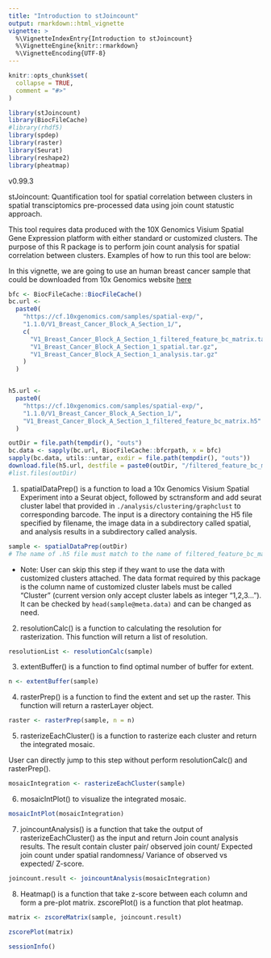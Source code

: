 ```yaml
---
title: "Introduction to stJoincount"
output: rmarkdown::html_vignette
vignette: >
  %\VignetteIndexEntry{Introduction to stJoincount}
  %\VignetteEngine{knitr::rmarkdown}
  %\VignetteEncoding{UTF-8}
---
```


```r
knitr::opts_chunk$set(
  collapse = TRUE,
  comment = "#>"
)
```

```r
library(stJoincount)
library(BiocFileCache)
#library(rhdf5)
library(spdep)
library(raster)
library(Seurat)
library(reshape2)
library(pheatmap)
```

v0.99.3

stJoincount: Quantification tool for spatial correlation between clusters in spatial transciptomics pre-processed data using join count statustic approach.  

This tool requires data produced with the 10X Genomics Visium Spatial Gene Expression platform with either standard or customized clusters. The purpose of this R package is to perform join count analysis for spatial correlation between clusters. Examples of how to run this tool are below:  

In this vignette, we are going to use an human breast cancer sample that could be downloaded from 10x Genomics website [here](https://www.10xgenomics.com/resources/datasets/human-breast-cancer-block-a-section-1-1-standard-1-1-0)
```r

bfc <- BiocFileCache::BiocFileCache()
bc.url <-
  paste0(
    "https://cf.10xgenomics.com/samples/spatial-exp/",
    "1.1.0/V1_Breast_Cancer_Block_A_Section_1/",
    c(
      "V1_Breast_Cancer_Block_A_Section_1_filtered_feature_bc_matrix.tar.gz",
      "V1_Breast_Cancer_Block_A_Section_1_spatial.tar.gz",
      "V1_Breast_Cancer_Block_A_Section_1_analysis.tar.gz"
    )
  )


h5.url <-
  paste0(
    "https://cf.10xgenomics.com/samples/spatial-exp/",
    "1.1.0/V1_Breast_Cancer_Block_A_Section_1/",
    "V1_Breast_Cancer_Block_A_Section_1_filtered_feature_bc_matrix.h5"
  )

outDir = file.path(tempdir(), "outs")
bc.data <- sapply(bc.url, BiocFileCache::bfcrpath, x = bfc)
sapply(bc.data, utils::untar, exdir = file.path(tempdir(), "outs"))
download.file(h5.url, destfile = paste0(outDir, "/filtered_feature_bc_matrix.h5"), method="auto")
#list.files(outDir)
```
1. spatialDataPrep() is a function to load a 10x Genomics Visium Spatial Experiment into a Seurat object, followed by sctransform and add seurat cluster label that provided in `./analysis/clustering/graphclust` to corresponding barcode. The 
input is a directory containing the H5 file specified by filename, the image data in a subdirectory called spatial, and analysis results in a subdirectory called analysis.
```r
sample <- spatialDataPrep(outDir)
# The name of .h5 file must match to the name of filtered_feature_bc_matrix
```
* Note: User can skip this step if they want to use the data with customized clusters attached. The data format required by this package is the column name of customized cluster labels must be called "Cluster" (current version only accept cluster labels as integer "1,2,3..."). It can be checked by `head(sample@meta.data)` and can be changed as need.

2. resolutionCalc() is a function to calculating the resolution for rasterization. This function will return a list of resolution.
```r
resolutionList <- resolutionCalc(sample)
```

3. extentBuffer() is a function to find optimal number of buffer for extent. 
```r
n <- extentBuffer(sample)
```

4. rasterPrep() is a function to find the extent and set up the raster. This function will return a  rasterLayer object.
```r
raster <- rasterPrep(sample, n = n)
```
5. rasterizeEachCluster() is a function to rasterize each cluster and return the integrated mosaic.  

User can directly jump to this step without perform resolutionCalc() and rasterPrep().  
```r
mosaicIntegration <- rasterizeEachCluster(sample)
```

6. mosaicIntPlot() to visualize the integrated mosaic.
```r
mosaicIntPlot(mosaicIntegration)
```


7. joincountAnalysis() is a function that take the output of rasterizeEachCluster() as the input and return Join count analysis results. The result contain cluster pair/ observed join count/ Expected join count under spatial randomness/ Variance of observed vs expected/ Z-score.
```r
joincount.result <- joincountAnalysis(mosaicIntegration)
```

8. Heatmap() is a function that take z-score between each column and form a pre-plot matrix. zscorePlot() is a function that plot heatmap.
```r
matrix <- zscoreMatrix(sample, joincount.result)
```

```r
zscorePlot(matrix)
```

```r
sessionInfo()
```
